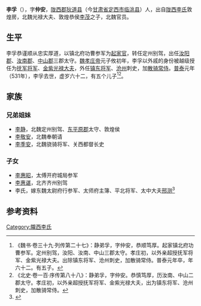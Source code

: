 '''李孚'''（{{bd|470年||531年| |}}），字'''仲安'''，[[陇西郡|陇西郡]][[狄道县|狄道县]]（今[[甘肃省|甘肃省]][[定西市|定西市]][[临洮县|临洮县]]）人，出自[[陇西李氏|陇西李氏]]敦煌房，北魏光禄大夫、敦煌恭侯[[李茂_(北魏)|李茂]]之子，北魏官员。

==生平==
李孚恭谨顺从忠实厚道，以镇北府功曹参军为[[起家官|起家官]]，转任定州别驾，出任[[汝阳郡|汝阳郡]]、[[汝南郡|汝南郡]]、[[中山郡|中山郡]]三郡太守。[[魏孝庄帝|魏孝庄帝]]元子攸初年，李孚以外戚的身份被越级授任为[[抚军将军|抚军将军]]、[[金紫光禄大夫|金紫光禄大夫]]，外任[[镇东将军|镇东将军]]、[[沧州_(古代)|沧州]]刺史，加[[散骑常侍|散骑常侍]]。[[普泰|普泰]]元年（531年），李孚去世，虚岁六十二，有五个儿子<ref>《魏书·卷三十九·列传第二十七》：静弟孚，字仲安，恭顺笃厚。起家镇北府功曹参军。定州别驾，汝阳、汝南、中山三郡太守。孝庄初，以外亲超授抚军将军、金紫光禄大夫。出除镇东将军、沧州刺史，加散骑常侍。普泰元年卒，年六十二。有五子。</ref><ref>《北史·卷一百·序传第八十八》：静弟孚，字仲安。恭慎笃厚，历汝南、中山二郡太守。孝庄初，以外亲超授抚军将军、金紫光禄大夫，出为镇东将军、沧州刺史，加散骑常侍。</ref>。

==家族==
{{main|陇西李氏世系图}}

===兄弟姐妹===
*[[李静_(东平原郡太守)|李静]]，北魏定州别驾、[[东平原郡|东平原郡]]太守、敦煌侯
*[[李敬安|李敬安]]，北魏奉朝请
*[[李季安|李季安]]，北魏骁骑将军、关西都督长史

===子女===
*[[李惠昭|李惠昭]]，太傅开府城局参军
*[[李惠谌|李惠谌]]，北齐齐州别驾
*李氏，嫁东魏太尉府行参军、太师府主簿、平北将军、太中大夫[[邢测|邢测]]<ref>{{Cite book | author =沧州市文物局编 | title = 《沧州出土墓志》 | location =  北京 | publisher =  科学出版社  | date =2007年8月| pages =十四-十六 |ISBN =978-7-03-019523-4| accessdate = 2016-02-08 | url = | language= zh-cn| quote = }}</ref>

==参考资料==
{{reflist}}

[[Category:隴西李氏|Category:隴西李氏]]